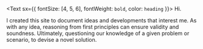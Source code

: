 <Text sx={{ fontSize: [4, 5, 6], fontWeight: `bold`, color: `heading` }}>
  Hi.
</Text>

I created this site to document ideas and developments that interest me. As with any idea, reasoning from first principles can ensure validity and soundness. Ultimately, questioning our knowledge of a given problem or scenario, to devise a novel solution.